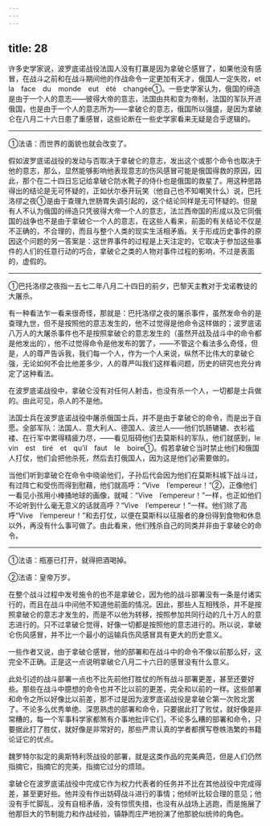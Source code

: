 ```yaml
---
---
---
```

title: 28
---





许多史学家说，波罗底诺战役法国人没有打赢是因为拿破仑感冒了，如果他没有感冒，在战斗之前和在战斗期间他的作战命令一定更加有天才，俄国人一定失败，et　la　face　du　monde　eut　été　changée①。一些史学家认为，俄国的缔造是由于一个人的意志——彼得大帝的意志，法国由共和变为帝制，法国的军队开进俄国，也是由于一个人的意志所为——拿破仑的意志，俄国所以强盛，是因为拿破仑在八月二十六日患了重感冒，这些论断在一些史学家看来无疑是合乎逻辑的。

--------

①法语：而世界的面貌也就会改变了。

假如波罗底诺战役的发动与否取决于拿破仑的意志，发出这个或那个命令也取决于他的意志，那么，显然能够影响他表现意志的伤风感冒可能是俄国得救的原因，因此，那个在二十四日忘记给拿破仑防水靴子的侍仆也是俄国的救星了。用这种思路得出的结论是无可怀疑的，正如伏尔泰开玩笑（他自己也不知嘲笑什么）说，巴托洛缪之夜①是由于查理九世肠胃失调引起的，这个结论同样是无可怀疑的。但是有人不认为俄国的缔造只凭彼得大帝一个人的意志，法兰西帝国的形成以及它同俄国的战争也不是由于拿破仑一个人的意志，在这些人看来，前面的有关结论不仅是不正确的，不合理的，而且与整个人类的现实生活相矛盾。关于形成历史事件的原因这个问题的另一答案是：这世界事件的过程是上天注定的，它取决于参加这些事件的人们的任意行动的巧合，拿破仑之类的人物对事件过程的影响，不过是表面的，虚假的。

--------

①巴托洛缪之夜指一五七二年八月二十四日的前夕，巴黎天主教对于戈诺教徒的大屠杀。

有一种看法乍一看来很奇怪，那就是：巴托洛缪之夜的屠杀事件，虽然发命令的是查理九世，但不是按照他的意志发生的，他不过觉得是他命令这样做的；波罗底诺八万人的大屠杀事件也不是按照拿破仑的意志发生的（虽然开战及战斗中的命令都是他发出的），他不过觉得命令是他发布的罢了，——不管这个看法多么奇怪，但是，人的尊严告诉我，我们每一个人，作为一个人来说，纵然不比伟大的拿破仑强，无论如何不会比他差多少，人的尊严叫我们这样看问题，历史的研究也充分肯定了这种看法。

在波罗底诺战役中，拿破仑没有对任何人射击，也没有杀一个人，一切都是士兵做的。由此可见，杀人的不是他。

法国士兵在波罗底诺战役中屠杀俄国士兵，并不是由于拿破仑的命令，而是出于自愿。全部军队：法国人、意大利人、德国人、波兰人——他们饥肠辘辘、衣衫褴褛、在行军中累得精疲力尽，——看见阻碍他们去莫斯科的军队，他们就感到，le　vin　est　tiré　et　qu’il　faut　le　boire①。假若拿破仑当时禁止他们和俄国人打仗，他们会把他杀死，然后去打俄国人，因为这是他们必需要做的。

当他们听到拿破仑在命令中晓谕他们，子孙后代会因为他们在莫斯科城下战斗过，有过阵亡和受伤而得到慰藉，他们就高呼：“Vive　l’empereur！”②，正像他们一看见小孩用小棒捅地球的画像，就喊：“Vive　l’empereur！”一样，也正如他们不论听到什么毫无意义的话就高呼？“Vive　l’empereur！”一样。他们除了高呼“Vive　l’empereur！”和去打仗，以便在莫斯科以征服者的身份得到食物和休息以外，再没有什么事可做了。由此看来，他们残杀自己的同类并非由于拿破仑的命令。

--------

①法语：瓶塞已打开，就得把酒喝掉。

②法语：皇帝万岁。

在整个战斗过程中发号施令的也不是拿破仑，因为他的战斗部署没有一条是付诸实行的，而且在战斗中间他不知道他前面的情况。因此，那些人互相残杀，并不是按照拿破仑的意志才发生的，而是不以他为转移，按照参加共同行动的几十万人的意志进行的。只不过拿破仑觉得，好像一切都是按照他的意志进行的。所以说，拿破仑伤风感冒，并不比一个最小的运输兵伤风感冒具有更大的历史意义。

一些作者又说，由于拿破仑感冒，他的部署和在战斗中的命令不像以前那么好，这完全不正确。正是这一点说明拿破仑八月二十六日的感冒没有什么意义。

此处引述的战斗部署一点也不比先前他打胜仗的所有战斗部署更差，甚至还要好些。那些在战斗中臆想的命令也并不比以前的更差，完全和以前的一样。这些部署和命令之所以好像比以前差，那不过是因为波罗底诺战役是拿破仑第一次败北罢了。不论多么优秀单绝、深思熟虑的部署和命令，只要据此打了败仗，就好像是非常糟的，每一个军事科学家都煞有介事地批评它们，不论多么糟的部署和命令，只要据此打了胜仗，就好像是非常好的，那些严肃认真的学者都撰写卷帙浩繁的书籍论证它的优点。

魏罗特尔拟定的奥斯特利茨战役的部署，就是这类作品的完美典范，但是人们仍然指摘它，指摘它的完美，指摘它过分的烦琐。

拿破仑在波罗底诺战役中完成它作为权力代表者的任务并不比在其他战役中完成得差，甚至更好些。他并没有作出妨碍战斗进行的事情；他倾听比较合理的意见；他没有手忙脚乱，没有自相矛盾，没有惊慌失措，也没有从战场上逃跑，而是施展了他那巨大的节制能力和作战经验，镇静而庄严地扮演了他那貌似统帅的角色。